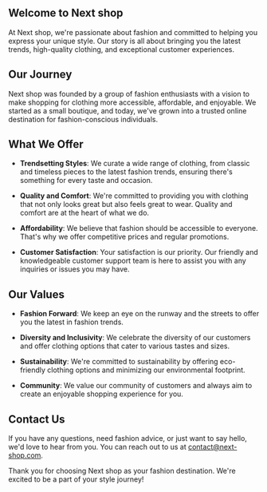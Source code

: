 ## Welcome to Next shop

At Next shop, we're passionate about fashion and committed to helping you express your unique style. Our story is all about bringing you the latest trends, high-quality clothing, and exceptional customer experiences.

## Our Journey

Next shop was founded by a group of fashion enthusiasts with a vision to make shopping for clothing more accessible, affordable, and enjoyable. We started as a small boutique, and today, we've grown into a trusted online destination for fashion-conscious individuals.

## What We Offer

- **Trendsetting Styles**: We curate a wide range of clothing, from classic and timeless pieces to the latest fashion trends, ensuring there's something for every taste and occasion.

- **Quality and Comfort**: We're committed to providing you with clothing that not only looks great but also feels great to wear. Quality and comfort are at the heart of what we do.

- **Affordability**: We believe that fashion should be accessible to everyone. That's why we offer competitive prices and regular promotions.

- **Customer Satisfaction**: Your satisfaction is our priority. Our friendly and knowledgeable customer support team is here to assist you with any inquiries or issues you may have.

## Our Values

- **Fashion Forward**: We keep an eye on the runway and the streets to offer you the latest in fashion trends.

- **Diversity and Inclusivity**: We celebrate the diversity of our customers and offer clothing options that cater to various tastes and sizes.

- **Sustainability**: We're committed to sustainability by offering eco-friendly clothing options and minimizing our environmental footprint.

- **Community**: We value our community of customers and always aim to create an enjoyable shopping experience for you.

## Contact Us

If you have any questions, need fashion advice, or just want to say hello, we'd love to hear from you. You can reach out to us at contact@next-shop.com.

Thank you for choosing Next shop as your fashion destination. We're excited to be a part of your style journey!
